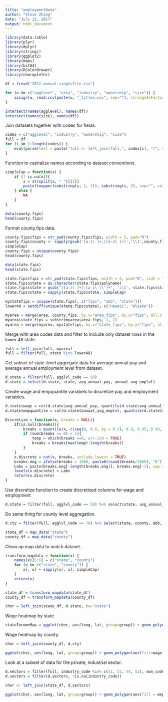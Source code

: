 ---
title: "employmentData"
author: "Steve Zhang"
date: "July 11, 2017"
output: html_document
---

```{r}
library(data.table)
library(plyr)
library(dplyr)
library(stringr)
library(ggplot2)
library(maps)
library(bit64)
library(RColorBrewer)
library(choroplethr)
```

```{r}
df = fread("2012.annual.singlefile.csv")
```
```{r}
for (u in c("agglevel", "area", "industry", "ownership", "size")) {
    assign(u, read.csv(paste(u, "_titles.csv", sep=""), stringsAsFactors = FALSE))
}
```

```{r}
intersect(names(agglevel), names(df))
intersect(names(size), names(df))
```

Join datasets together with codes for fields.
```{r}
codes = c("agglevel", "industry", "ownership", "size")
full = df
for (i in 1:length(codes)) {
    eval(parse(text = paste("full <- left_join(full,", codes[i], ")", sep="")))
}
```

Function to capitalize names according to dataset conventions.
```{r}
simpleCap = function(x) {
    if (! is.na(x)){
        s = strsplit(x, " ")[[1]]
        paste(toupper(substring(s, 1, 1)), substring(s, 2), sep="", collapse = " ")
    } else {
        NA
    }
}
```

```{r}
data(county.fips)
head(county.fips)
```
Format county.fips data.

```{r}
county.fips$fips = str_pad(county.fips$fips, width = 5, pad="0")
county.fips$county <- sapply(gsub('[a-z\ ]+,([a-z\ ]+)','\\1',county.fips$polyname),
simpleCap)
county.fips = unique(county.fips)
head(county.fips)
```


```{r}
data(state.fips)
head(state.fips)
```

```{r}
state.fips$fips = str_pad(state.fips$fips, width = 2, pad="0", side = "left")
state.fips$state = as.character(state.fips$polyname)
state.fips$state = gsub("([a-z\ ]+):[a-z\ \\']+", '\\1', state.fips$state)
state.fips$state = sapply(state.fips$state, simpleCap)
```

```{r}
mystatefips = unique(state.fips[, c("fips", "abb", "state")])
lower48 = setdiff(unique(state.fips$state), c("Hawaii", "Alaska"))
```

```{r}
myarea = merge(area, county.fips, by.x="area_fips", by.y="fips", all.x = TRUE)
myarea$state_fips = substr(myarea$area_fips, 1, 2)
myarea = merge(myarea, mystatefips, by.x="state_fips", by.y="fips", all.x = TRUE)
```

Merge with area codes data and filter to include only dataset rows in the lower 48 state.
```{r}
full = left_join(full, myarea)
full = filter(full, state %in% lower48)
```

Get subset of state-level aggregate data for average annual pay and average annual employment level from dataset.
```{r}
d.state = filter(full, agglvl_code == 50)
d.state = select(d.state, state, avg_annual_pay, annual_avg_emplvl)
```

Create wage and empquantile variabels to discretize pay and employment variables.
```{r}
d.state$wage = cut(d.state$avg_annual_pay, quantile(d.state$avg_annual_pay, c(seq(0, 0.8, by = 0.2), 0.9, 0.95, 0.99, 1)))
d.state$empquantile = cut(d.state$annual_avg_emplvl, quantile(d.state$annual_avg_emplvl, c(seq(0, 0.8, by = 0.2), 0.9, 0.95, 0.99, 1)))
```

```{r}
Discretize = function(x, breaks = NULL){
    if(is.null(breaks)){
        breaks = quantile(x, c(seq(0, 0.8, by = 0.2), 0.9, 0.95, 0.99, 1))
        if (sum(breaks == 0) > 1){
            temp = which(breaks ==0, arr.ind = TRUE)
            breaks = breaks[max(temp):length(breaks)]
        }
    }
    x.discrete = cut(x, breaks, include.lowest = TRUE)
    breaks.eng = ifelse(breaks > 1000, paste0(round(breaks/1000), "K"), round(breaks))
    Labs = paste(breaks.eng[-length(breaks.eng)], breaks.eng[-1], sep = "-")
    levels(x.discrete) = Labs
    return(x.discrete)
}
```
Use discretize function to create discretized columns for wage and employment
```{r}
d.state = filter(full, agglvl_code == 50) %>% select(state, avg_annual_pay, annual_avg_emplvl) %>% mutate(wage=Discretize(avg_annual_pay), empquantile=Discretize(annual_avg_emplvl)) 
```

Do same thing for county level aggregation.
```{r}
d.cty = filter(full, agglvl_code == 70) %>% select(state, county, abb, avg_annual_pay, annual_avg_emplvl) %>% mutate(wage=Discretize(avg_annual_pay), empquantile=Discretize(annual_avg_emplvl))
```

```{r}
state_df = map_data("state")
county_df = map_data("county")
```

Clean up map data to match dataset.
```{r}
transform_mapdata = function(x) {
    names(x)[5:6] = c("state", "county")
    for (u in c("state", "county")) {
        x[, u] = sapply(x[, u], simpleCap)
    }
    return(x)
}
```

```{r}
state_df = transform_mapdata(state_df)
county_df = transform_mapdata(county_df)
```

```{r}
chor = left_join(state_df, d.state, by="state")
```

Wage heatmap by state.
```{r}
stateIncomeMap = ggplot(chor, aes(long, lat, group=group)) + geom_polygon(aes(fill=wage)) + geom_path(color="black", size=0.2) + scale_fill_brewer(palette = "PuRd") + theme(axis.text.x = element_blank(), axis.text.y = element_blank(), axis.ticks.x = element_blank(), axis.ticks.y = element_blank())
```

Wage heatmap by county.
```{r}
chor = left_join(county_df, d.cty)
```

```{r}
ggplot(chor, aes(long, lat, group=group)) + geom_polygon(aes(fill=wage)) + geom_path(color="white", alpha=0.5, size=0.2) + geom_polygon(data=state_df, color="black", fill=NA) + scale_fill_brewer(palette = "PuRd") + labs(x="", y="", fill="Avg Annual Pay") + theme(axis.text.x = element_blank(), axis.text.y = element_blank(), axis.ticks.x = element_blank(), axis.ticks.y = element_blank())
```

Look at a subset of data for the private, industrial sector.

```{r}
d.sectors = filter(full, industry_code %in% c(11, 21, 54, 52), own_code == 5, agglvl_code == 74) %>% select(state, county, industry_code, own_code, agglvl_code, industry_title, own_title, avg_annual_pay, annual_avg_emplvl) %>% mutate(wage = Discretize(avg_annual_pay), emplevel=Discretize(annual_avg_emplvl))
d.sectors = filter(d.sectors, !is.na(industry_code))
```

```{r}
chor <- left_join(state_df, d.sectors)
```


```{r}
ggplot(chor, aes(long, lat, group=group)) + geom_polygon(aes(fill = emplevel)) + geom_polygon(data = state_df, color="black", fill=NA) + scale_fill_brewer(palette = "PuBu") + facet_wrap(~industry_title, ncol=2, as.table = TRUE) + labs(fill="Avg EmploymentLevel", x="", y="") + theme(axis.text.x = element_blank(), axis.text.y = element_blank(), axis.ticks.x = element_blank(), axis.ticks.y = element_blank())
```

